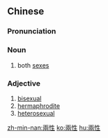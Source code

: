 {{also|两性}}
==Chinese==
{{zh-forms|s=两性}}

===Pronunciation===
{{zh-pron
|m=liǎngxìng
|c=loeng5 sing3
|cat=n,a
}}

===Noun===
{{zh-noun}}

# both [[sex|sexes]]

===Adjective===
{{zh-adj}}

# [[bisexual]]
# [[hermaphrodite]]
# [[heterosexual]]

[[zh-min-nan:兩性]]
[[ko:兩性]]
[[hu:兩性]]